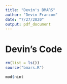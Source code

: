 ```yaml
---
title: "Devin's BMARS"
author: "Devin Francom"
date: "7/27/2020"
output: pdf_document
---
```


# Devin's Code

```r
rm(list = ls())
source("bmars.R")
```
```r
mod$nint
```

